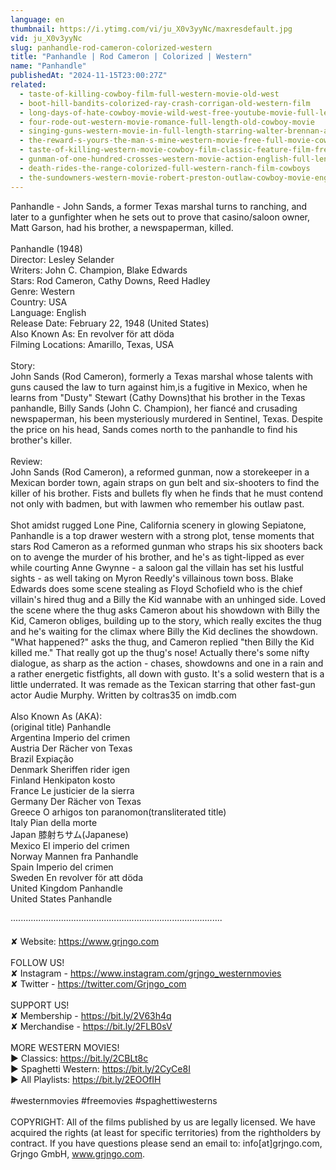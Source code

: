 ```yaml
---
language: en
thumbnail: https://i.ytimg.com/vi/ju_X0v3yyNc/maxresdefault.jpg
vid: ju_X0v3yyNc
slug: panhandle-rod-cameron-colorized-western
title: "Panhandle | Rod Cameron | Colorized | Western"
name: "Panhandle"
publishedAt: "2024-11-15T23:00:27Z"
related:
  - taste-of-killing-cowboy-film-full-western-movie-old-west
  - boot-hill-bandits-colorized-ray-crash-corrigan-old-western-film
  - long-days-of-hate-cowboy-movie-wild-west-free-youtube-movie-full-length-english
  - four-rode-out-western-movie-romance-full-length-old-cowboy-movie
  - singing-guns-western-movie-in-full-length-starring-walter-brennan-action-film-free-movie
  - the-reward-s-yours-the-man-s-mine-western-movie-free-full-movie-cowboy-feature-film
  - taste-of-killing-western-movie-cowboy-film-classic-feature-film-free-movie-on-youtube
  - gunman-of-one-hundred-crosses-western-movie-action-english-full-length
  - death-rides-the-range-colorized-full-western-ranch-film-cowboys
  - the-sundowners-western-movie-robert-preston-outlaw-cowboy-movie-english
---
```


Panhandle - John Sands, a former Texas marshal turns to ranching, and later to a gunfighter when he sets out to prove that casino/saloon owner, Matt Garson, had his brother, a newspaperman, killed.<br />
<br />
Panhandle (1948)<br />
Director: Lesley Selander<br />
Writers: John C. Champion, Blake Edwards<br />
Stars: Rod Cameron, Cathy Downs, Reed Hadley<br />
Genre: Western<br />
Country: USA<br />
Language: English<br />
Release Date: February 22, 1948 (United States)<br />
Also Known As: En revolver för att döda<br />
Filming Locations: Amarillo, Texas, USA<br />
<br />
Story:<br />
John Sands (Rod Cameron), formerly a Texas marshal whose talents with guns caused the law to turn against him,is a fugitive in Mexico, when he learns from "Dusty" Stewart (Cathy Downs)that his brother in the Texas panhandle, Billy Sands (John C. Champion), her fiancé and crusading newspaperman, his been mysteriously murdered in Sentinel, Texas. Despite the price on his head, Sands comes north to the panhandle to find his brother's killer.<br />
<br />
Review:<br />
John Sands (Rod Cameron), a reformed gunman, now a storekeeper in a Mexican border town, again straps on gun belt and six-shooters to find the killer of his brother. Fists and bullets fly when he finds that he must contend not only with badmen, but with lawmen who remember his outlaw past.<br />
<br />
Shot amidst rugged Lone Pine, California scenery in glowing Sepiatone, Panhandle is a top drawer western with a strong plot, tense moments that stars Rod Cameron as a reformed gunman who straps his six shooters back on to avenge the murder of his brother, and he's as tight-lipped as ever while courting Anne Gwynne - a saloon gal the villain has set his lustful sights - as well taking on Myron Reedly's villainous town boss. Blake Edwards does some scene stealing as Floyd Schofield who is the chief villain's hired thug and a Billy the Kid wannabe with an unhinged side. Loved the scene where the thug asks Cameron about his showdown with Billy the Kid, Cameron obliges, building up to the story, which really excites the thug and he's waiting for the climax where Billy the Kid declines the showdown. "What happened?" asks the thug, and Cameron replied "then Billy the Kid killed me." That really got up the thug's nose! Actually there's some nifty dialogue, as sharp as the action - chases, showdowns and one in a rain and a rather energetic fistfights, all down with gusto. It's a solid western that is a little underrated. It was remade as the Texican starring that other fast-gun actor Audie Murphy. Written by coltras35 on imdb.com<br />
<br />
Also Known As (AKA):<br />
(original title) Panhandle<br />
Argentina Imperio del crimen<br />
Austria Der Rächer von Texas<br />
Brazil Expiação<br />
Denmark Sheriffen rider igen<br />
Finland Henkipaton kosto<br />
France Le justicier de la sierra<br />
Germany Der Rächer von Texas<br />
Greece O arhigos ton paranomon(transliterated title)<br />
Italy Pian della morte<br />
Japan 膝射ちサム(Japanese)<br />
Mexico El imperio del crimen<br />
Norway Mannen fra Panhandle<br />
Spain Imperio del crimen<br />
Sweden En revolver för att döda<br />
United Kingdom Panhandle<br />
United States Panhandle<br />
<br />
····················································································<br />
<br />
✘ Website: https://www.grjngo.com<br />
<br />
FOLLOW US!<br />
✘ Instagram - https://www.instagram.com/grjngo_westernmovies<br />
✘ Twitter - https://twitter.com/Grjngo_com<br />
<br />
SUPPORT US!<br />
✘ Membership - https://bit.ly/2V63h4q<br />
✘ Merchandise - https://bit.ly/2FLB0sV<br />
<br />
MORE WESTERN MOVIES! <br />
► Classics: https://bit.ly/2CBLt8c <br />
► Spaghetti Western: https://bit.ly/2CyCe8I <br />
► All Playlists: https://bit.ly/2EOOfIH <br />
<br />
#westernmovies #freemovies #spaghettiwesterns<br />
<br />
COPYRIGHT: All of the films published by us are legally licensed. We have acquired the rights (at least for specific territories) from the rightholders by contract. If you have questions please send an email to: info[at]grjngo.com, Grjngo GmbH, www.grjngo.com.